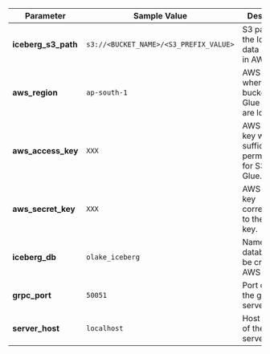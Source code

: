 
| Parameter         | Sample Value                                   | Description                                                                                             |
|-------------------|------------------------------------------------|---------------------------------------------------------------------------------------------------------|
| **iceberg_s3_path**       | `s3://<BUCKET_NAME>/<S3_PREFIX_VALUE>`      | S3 path where the Iceberg data is stored in AWS.                                                       |
| **aws_region**    | `ap-south-1`                                   | AWS region where the S3 bucket and Glue catalog are located.                                           |
| **aws_access_key**| `XXX`                                          | AWS access key with sufficient permissions for S3 and Glue.                                            |
| **aws_secret_key**| `XXX`                                          | AWS secret key corresponding to the access key.                                                       |
| **iceberg_db**      | `olake_iceberg`                                | Name of the database to be created in AWS Glue.                                                       |
| **grpc_port**     | `50051`                                        | Port on which the gRPC server listens.                                                                 |
| **server_host**   | `localhost`                                    | Host address of the gRPC server.                                                                        |
